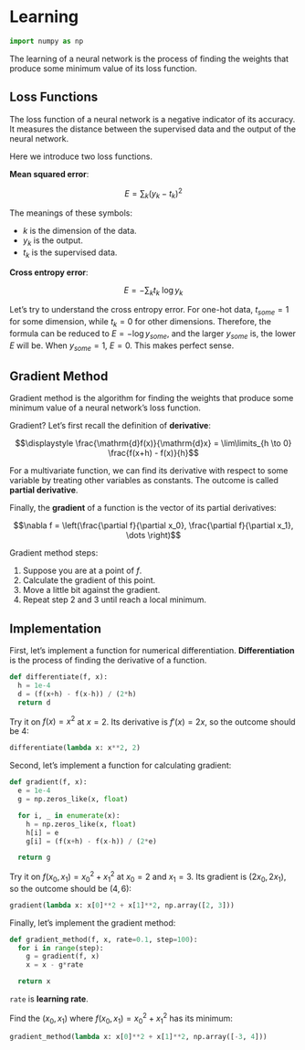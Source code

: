 # Learning

```python
import numpy as np
```

The learning of a neural network is the process of finding the weights that produce some minimum value of its loss function.


## Loss Functions

The loss function of a neural network is a negative indicator of its accuracy. It measures the distance between the supervised data and the output of the neural network.

Here we introduce two loss functions.

**Mean squared error**:

$$\displaystyle E =
\sum_{k} (y_k - t_k)^2$$

The meanings of these symbols:

- $k$ is the dimension of the data.
- $y_k$ is the output.
- $t_k$ is the supervised data.

**Cross entropy error**:

$$\displaystyle E =
- \sum_{k} t_k \: \mathrm{log} \, y_k$$

Let's try to understand the cross entropy error. For one-hot data, $t_{some} = 1$ for some dimension, while $t_k = 0$ for other dimensions. Therefore, the formula can be reduced to $E = - \mathrm{log} \, y_{some}$, and the larger $y_{some}$ is, the lower $E$ will be. When $y_{some} = 1$, $E = 0$. This makes perfect sense.


## Gradient Method

Gradient method is the algorithm for finding the weights that produce some minimum value of a neural network's loss function. 

Gradient? Let's first recall the definition of **derivative**:

$$\displaystyle \frac{\mathrm{d}f(x)}{\mathrm{d}x}
= \lim\limits_{h \to 0} \frac{f(x+h) - f(x)}{h}$$

For a multivariate function, we can find its derivative with respect to some variable by treating other variables as constants. The outcome is called **partial derivative**.

Finally, the **gradient** of a function is the vector of its partial derivatives:

$$\nabla f = \left(\frac{\partial f}{\partial x_0},
\frac{\partial f}{\partial x_1}, \dots \right)$$

Gradient method steps:

1. Suppose you are at a point of $f$.
2. Calculate the gradient of this point.
3. Move a little bit against the gradient.
4. Repeat step 2 and 3 until reach a local minimum.


## Implementation

First, let's implement a function for numerical differentiation. **Differentiation** is the process of finding the derivative of a function.

```python
def differentiate(f, x):
  h = 1e-4
  d = (f(x+h) - f(x-h)) / (2*h)
  return d
```

Try it on $f(x) = x^2$ at $x = 2$. Its derivative is $f'(x) = 2x$, so the outcome should be $4$:

```python
differentiate(lambda x: x**2, 2)
```

Second, let's implement a function for calculating gradient:

```python
def gradient(f, x):
  e = 1e-4
  g = np.zeros_like(x, float)

  for i, _ in enumerate(x):
    h = np.zeros_like(x, float)
    h[i] = e
    g[i] = (f(x+h) - f(x-h)) / (2*e)

  return g
```

Try it on $f(x_0, x_1) = x_0^2 + x_1^2$ at $x_0 = 2$ and $x_1 = 3$. Its gradient is $(2x_0, 2x_1)$, so the outcome should be $(4, 6)$:

```python
gradient(lambda x: x[0]**2 + x[1]**2, np.array([2, 3]))
```

Finally, let's implement the gradient method:

```python
def gradient_method(f, x, rate=0.1, step=100):
  for i in range(step):
    g = gradient(f, x)
    x = x - g*rate

  return x
```

`rate` is **learning rate**.

Find the $(x_0, x_1)$ where $f(x_0, x_1) = x_0^2 + x_1^2$ has its minimum:

```python
gradient_method(lambda x: x[0]**2 + x[1]**2, np.array([-3, 4]))
```
